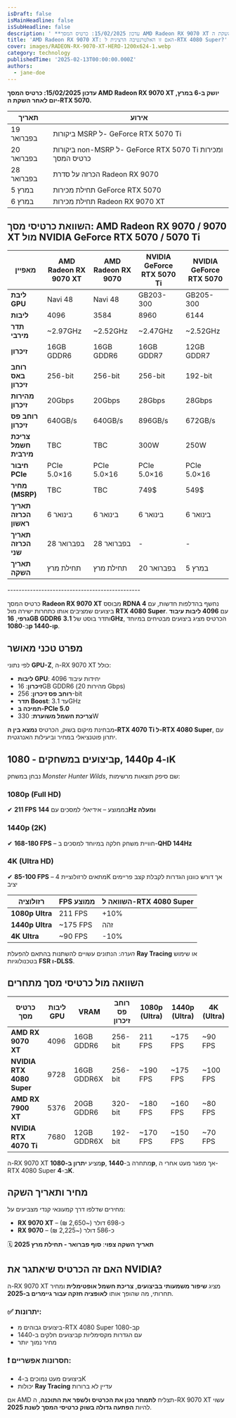 ```yaml
---
isDraft: false
isMainHeadline: false
isSubHeadline: false
description: ' **עדכון 15/02/2025: כרטיס המסך AMD Radeon RX 9070 XT יושק ב-6 במרץ, יום לאחר השקת ה-RTX 5070.**  | תאריך | אירוע | | --- | --- | | 19 בפברו'
title: 'AMD Radeon RX 9070 XT: האם זו האלטרנטיבה הרצינית ל-RTX 4080 Super?'
cover: images/RADEON-RX-9070-XT-HERO-1200x624-1.webp
category: technology
publishedTime: '2025-02-13T00:00:00.000Z'
authors:
  - jane-doe
---
```


**עדכון 15/02/2025: כרטיס המסך AMD Radeon RX 9070 XT יושק ב-6 במרץ, יום לאחר השקת ה-RTX 5070.**

| תאריך | אירוע |
| --- | --- |
| 19 בפברואר | ביקורות MSRP ל- GeForce RTX 5070 Ti |
| 20 בפברואר | ביקורות non-MSRP ל- GeForce RTX 5070 Ti ומכירות כרטיס המסך |
| 28 בפברואר | הכרזה על סדרת Radeon RX 9070 |
| 5 במרץ | תחילת מכירות GeForce RTX 5070 |
| 6 במרץ | תחילת מכירות Radeon RX 9070 XT |

## **השוואת כרטיסי מסך: AMD Radeon RX 9070 / 9070 XT מול NVIDIA GeForce RTX 5070 / 5070 Ti**

| מאפיין | **AMD Radeon RX 9070 XT** | **AMD Radeon RX 9070** | **NVIDIA GeForce RTX 5070 Ti** | **NVIDIA GeForce RTX 5070** |
| --- | --- | --- | --- | --- |
| **ליבת GPU** | Navi 48 | Navi 48 | GB203-300 | GB205-300 |
| **ליבות** | 4096 | 3584 | 8960 | 6144 |
| **תדר מירבי** | ~2.97GHz | ~2.52GHz | ~2.47GHz | ~2.52GHz |
| **זיכרון** | 16GB GDDR6 | 16GB GDDR6 | 16GB GDDR7 | 12GB GDDR7 |
| **רוחב באס זיכרון** | 256-bit | 256-bit | 256-bit | 192-bit |
| **מהירות זיכרון** | 20Gbps | 20Gbps | 28Gbps | 28Gbps |
| **רוחב פס זיכרון** | 640GB/s | 640GB/s | 896GB/s | 672GB/s |
| **צריכת חשמל מירבית** | TBC | TBC | 300W | 250W |
| **חיבור PCIe** | PCIe 5.0×16 | PCIe 5.0×16 | PCIe 5.0×16 | PCIe 5.0×16 |
| **מחיר (MSRP)** | TBC | TBC | 749$ | 549$ |
| **תאריך הכרזה ראשון** | 6 בינואר | 6 בינואר | 6 בינואר | 6 בינואר |
| **תאריך הכרזה שני** | 28 בפברואר | 28 בפברואר | \- | \- |
| **תאריך השקה** | תחילת מרץ | תחילת מרץ | 20 בפברואר | 5 במרץ |

\-----------------------------------------------

כרטיס המסך **Radeon RX 9070 XT** מבוסס **RDNA 4** נחשף בהדלפות חדשות, עם ביצועים שמציבים אותו כתחרות ישירה מול **RTX 4080 Super**. עם **4096 ליבות עיבוד גרפי**, **16GB GDDR6** ותדר בוסט של **3.1GHz**, הכרטיס מציג ביצועים מבטיחים במיוחד ב-**1080p ו-1440p**.

## **מפרט טכני מאושר**

לפי נתוני **GPU-Z**, ה-RX 9070 XT כולל:

- **ליבות GPU**: 4096 יחידות עיבוד
- **זיכרון**: 16GB GDDR6 (מהירות 20 Gbps)
- **רוחב פס זיכרון**: 256-bit
- **תדר Boost**: עד 3.1GHz
- **תמיכה ב-PCIe 5.0**
- **צריכת חשמל משוערת**: 330W

מבחינת מיקום בשוק, הכרטיס **נמצא בין ה-RTX 4070 Ti ל-RTX 4080 Super**, עם יתרון פוטנציאלי במחיר וביעילות האנרגטית.

## **ביצועים במשחקים - 1080p, 1440p ו-4K**

נבחן במשחק _Monster Hunter Wilds_, שם סיפק תוצאות מרשימות:

### **1080p (Full HD)**

✔ **211 FPS** בממוצע – אידיאלי למסכים עם **144Hz ומעלה**

### **1440p (2K)**

✔ **168-180 FPS** – חוויית משחק חלקה במיוחד למסכים ב-**QHD 144Hz**

### **4K (Ultra HD)**

✔ **85-100 FPS** – מתאים לרזולוציית 4K אך דורש כוונון הגדרות לקבלת קצב פריימים יציב

| **רזולוציה** | **FPS ממוצע** | **השוואה ל-RTX 4080 Super** |
| --- | --- | --- |
| **1080p Ultra** | 211 FPS | +10% |
| **1440p Ultra** | ~175 FPS | זהה |
| **4K Ultra** | ~90 FPS | \-10% |

_הערה_: הנתונים עשויים להשתנות בהתאם להפעלת **Ray Tracing** או שימוש בטכנולוגיות **FSR ו-DLSS**.

## **השוואה מול כרטיסי מסך מתחרים**

| **כרטיס מסך** | **ליבות GPU** | **VRAM** | **רוחב פס זיכרון** | **1080p (Ultra)** | **1440p (Ultra)** | **4K (Ultra)** |
| --- | --- | --- | --- | --- | --- | --- |
| **AMD RX 9070 XT** | 4096 | 16GB GDDR6 | 256-bit | 211 FPS | ~175 FPS | ~90 FPS |
| **NVIDIA RTX 4080 Super** | 9728 | 16GB GDDR6X | 256-bit | ~190 FPS | ~175 FPS | ~100 FPS |
| **AMD RX 7900 XT** | 5376 | 20GB GDDR6 | 320-bit | ~180 FPS | ~160 FPS | ~80 FPS |
| **NVIDIA RTX 4070 Ti** | 7680 | 12GB GDDR6X | 192-bit | ~170 FPS | ~150 FPS | ~70 FPS |

ה-RX 9070 XT מציע **יתרון ב-1080p**, מתחרה ב-**1440p**, אך מפגר מעט אחרי ה-RTX 4080 Super ב-**4K**.

## **מחיר ותאריך השקה**

מחירים שדלפו דרך קמעונאי קנדי מצביעים על:

- **RX 9070 XT** – כ-698 דולר (~2,650 ₪)
- **RX 9070** – כ-586 דולר (~2,225 ₪)

🗓 **תאריך השקה צפוי**: **סוף פברואר - תחילת מרץ 2025**

## **האם זה הכרטיס שיאתגר את NVIDIA?**

ה-RX 9070 XT מציג **שיפור משמעותי בביצועים**, **צריכת חשמל אופטימלית** ומחיר תחרותי, מה שהופך אותו **לאופציה חזקה עבור גיימרים ב-2025**.

### **✅ יתרונות:**

- ביצועים גבוהים מ-RTX 4080 Super ב-1080p
- ביצועים חלקים ב-1440p עם הגדרות מקסימליות
- מחיר נמוך יותר

### **❗ חסרונות אפשריים:**

- ביצועים מעט נמוכים ב-4K
- יכולות **Ray Tracing** עדיין לא ברורות

אם AMD תצליח **לתמחר נכון את הכרטיס ולשפר את התוכנה**, ה-RX 9070 XT עשוי להיות **הפתעה גדולה בשוק כרטיסי המסך לשנת 2025**.
